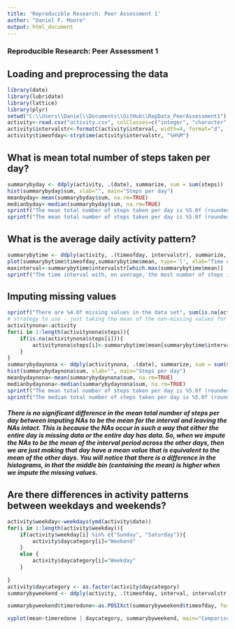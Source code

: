 ```yaml
---
title: 'Reproducible Research: Peer Assessment 1'
author: "Daniel F. Moore"
output: html_document
---
```


### Reproducible Research: Peer Assessment 1


## Loading and preprocessing the data
```r
library(date)
library(lubridate)
library(lattice)
library(plyr)
setwd("C:\\Users\\Daniel\\Documents\\GitHub\\RepData_PeerAssessment1")
activity<-read.csv("activity.csv", colClasses=c("integer", "character", "integer"))
activity$intervalstr<-formatC(activity$interval, width=4, format="d", flag="0")
activity$timeofday<-strptime(activity$intervalstr, "%H%M")

```



## What is mean total number of steps taken per day?
```r
summarybyday <- ddply(activity, .(date), summarize, sum = sum(steps))
hist(summarybyday$sum, xlab="", main="Steps per day")
meanbyday<-mean(summarybyday$sum, na.rm=TRUE)
medianbyday<-median(summarybyday$sum, na.rm=TRUE)
sprintf("The mean total number of steps taken per day is %5.0f (rounded down)", meanbyday)
sprintf("The mean total number of steps taken per day is %5.0f (rounded down)", medianbyday)
```



## What is the average daily activity pattern?
```r
summarybytime <- ddply(activity, .(timeofday, intervalstr), summarize, mean = mean(steps, na.rm=TRUE))
plot(summarybytime$timeofday,summarybytime$mean, type='l', xlab="Time of day", ylab="Mean number of steps")
maxinterval<-summarybytime$intervalstr[which.max(summarybytime$mean)]
sprintf("The time interval with, on average, the most number of steps is %s", maxinterval)
```



## Imputing missing values
```r
sprintf("There are %4.0f missing values in the data set", sum(is.na(activity$steps)))
# strategy to use - just taking the mean of the non-missing values for that five minute interval across all the days - this will fill in the average daily pattern
activitynona<-activity
for(i in 1:length(activitynona$steps)){
    if(is.na(activitynona$steps[i])){
        activitynona$steps[i]<-summarybytime$mean[summarybytime$intervalstr==activitynona$intervalstr[i]]
    }
}
summarybydaynona <- ddply(activitynona, .(date), summarize, sum = sum(steps))
hist(summarybydaynona$sum, xlab="", main="Steps per day")
meanbydaynona<-mean(summarybydaynona$sum, na.rm=TRUE)
medianbydaynona<-median(summarybydaynona$sum, na.rm=TRUE)
sprintf("The mean total number of steps taken per day is %5.0f (rounded down with NAs imputed)", meanbydaynona)
sprintf("The median total number of steps taken per day is %5.0f (rounded down with NAs imputed)", medianbydaynona)
```
##### There is no significant difference in the mean total number of steps per day between imputing NAs to be the mean for the interval and leaving the NAs intact. This is because the NAs occur in such a way that either the entire day is missing data or the entire day has data. So, when we impute the NAs to be the mean of the interval period across the other days, then we are just making that day have a mean value that is equivalent to the mean of the other days. You will notice that there is a difference in the histograms, in that the middle bin (containing the mean) is higher when we impute the missing values.


## Are there differences in activity patterns between weekdays and weekends?
```r
activity$weekday<-weekdays(ymd(activity$date))
for(i in 1:length(activity$weekday)){
    if(activity$weekday[i] %in% c("Sunday", "Saturday")){
        activity$daycategory[i]="Weekend"
    }
    else {
        activity$daycategory[i]="Weekday"
    }
    
}
activity$daycategory <- as.factor(activity$daycategory)
summarybyweekend <- ddply(activity, .(timeofday, interval, intervalstr, daycategory), summarize, mean = mean(steps, na.rm=TRUE))

summarybyweekend$timeredone<-as.POSIXct(summarybyweekend$timeofday, format="%H:%M")

xyplot(mean~timeredone | daycategory, summarybyweekend, main="Comparison of Activity Pattern on Weekdays to Weekends", xlab="time of day", ylab="mean number of steps", type="l", scales = list("alternating"=FALSE, "format"="%H:%M"))
```
